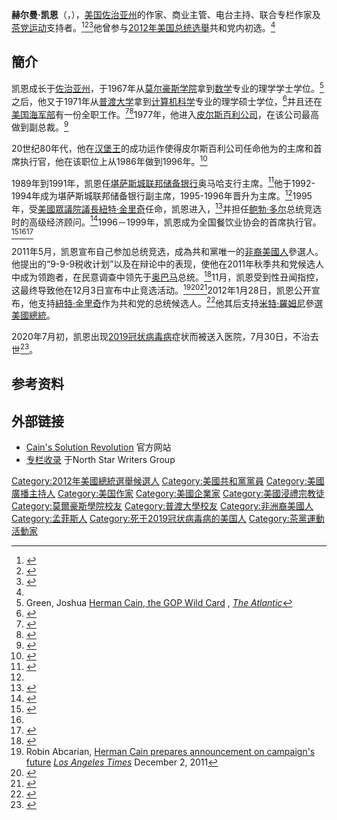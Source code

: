 {{Infobox politician
|name        =赫尔曼·凯恩<br> Herman Cain
|image       = Herman Cain by Gage Skidmore 4.jpg
|imagesize  
|caption     = 2011年10月的凯恩
|office      ={{link-en|堪萨斯城联邦储备银行|Federal Reserve Bank of Kansas City}}主席
|term_start  = 1995年
|term_end    = 1996年
|lieutenant  =
|predecessor = Burton A. Dole, Jr
|successor   = A. Drue Jennings
|office2     = 堪萨斯城联邦储备银行副主席
|term_start2 = 1992年
|term_end2   = 1994年
|lieutenant2 =
|predecessor2= Burton A. Dole, Jr
|successor2  = A. Drue Jennings
|birth_date  = {{birth date|1945|12|13}}
|birth_place = {{USA}}[[田纳西州|田纳西州]][[孟菲斯_(田納西州)|孟菲斯]]
|residence   = {{USA}}[[佐治亚州|佐治亚州]][[桑迪斯普林斯_(佐治亚州)|桑迪斯普林斯]]<ref>{{cite news|title=Update: Herman Cain Now Former Presidential Candidate|url=http://cascade.patch.com/articles/hermain-cain-returns-home-to-make-campaign-announcement|work=Cascade Patch|date=2011-12-03|accessdate=2011-12-18|deadurl=yes|archiveurl=https://web.archive.org/web/20120603011406/http://cascade.patch.com/articles/hermain-cain-returns-home-to-make-campaign-announcement|archivedate=2012-06-03}}</ref>
|occupation  = 商业主管、电台主持、专栏作家
|party       = [[共和黨_(美國)|共和党]]
|spouse      = {{marriage |格劳瑞亚·凯恩|June 23, 1968}}<ref>{{Cite document|publisher = CNN|url = http://articles.cnn.com/2011-11-01/politics/politics_gloria-cain-profile_1_herman-cain-team-cain-campaign-trail/3?_s=PM:POLITICS|title = 'Team Cain': A portrait of the candidate's marriage|date = November 1, 2011|first = Wayne|last = Drash|deadurl = yes|archiveurl = https://web.archive.org/web/20120121155149/http://articles.cnn.com/2011-11-01/politics/politics_gloria-cain-profile_1_herman-cain-team-cain-campaign-trail/3?_s=PM:POLITICS|archivedate = 2012-01-21|journal = |access-date = 2012-02-09}}</ref>
|children    = 梅拉尼·凯恩 <br> 文森特·凯恩
|religion    = [[浸信会|浸信会]]<ref>{{cite web |url=http://www.economicfreedomcoalition.com/news/press-opinion-102907.asp |title=Mitt Romney is a Mormon and I am a Baptist: Get Over It! |publisher=Economicfreedomcoalition.com |date= |accessdate=August 6, 2011 |deadurl=yes |archiveurl=https://web.archive.org/web/20110914024055/http://www.economicfreedomcoalition.com/news/press-opinion-102907.asp |archivedate=2011年9月14日 }}</ref>
|alma_mater  = {{nowrap|[[莫尔豪斯学院|莫尔豪斯学院]]（[[理学学士|理学学士]]）}}<br>{{nowrap|[[普渡大学|普渡大学]] （[[理学硕士|理学硕士]]）}}
|signature   =
|website     = [http://www.cainconnections.com cainconnections.com]
|death_date={{death date and age|2020|7|30|1945|12|13}}
|death_place= {{USA}}[[喬治亞州|喬治亞州]][[亞特蘭大|亞特蘭大]]
}}
'''赫尔曼·凯恩'''（{{lang-en|Herman Cain}}，{{bd|1945年|12月13日|2020年|7月30日|catIdx=Cain}}），[[美国|美国]][[佐治亚州|佐治亚州]]的作家、商业主管、电台主持、联合专栏作家及[[茶党运动|茶党运动]]支持者。<ref name=Memmot>{{cite web |title=GOP Presidential Contender Takes Lead in Second Poll |author=Mark Memmot |publisher=NPR |url=http://www.npr.org/blogs/thetwo-way/2011/10/13/141306111/gop-presidential-contender-herman-cain-takes-lead-in-second-poll |access-date=2012-02-09 |archive-date=2015-03-30 |archive-url=https://web.archive.org/web/20150330135030/http://www.npr.org/blogs/thetwo-way/2011/10/13/141306111/gop-presidential-contender-herman-cain-takes-lead-in-second-poll |dead-url=no }}</ref><ref>{{cite web |title= Analyzing Herman Cain's 9-9-9 Tax Plan |author= Diana Furchtgott-Roth |publisher= Real Clear Markets |url= http://www.realclearmarkets.com/articles/2011/10/13/analyzing_herman_cains_9-9-9_tax_plan_99308.html |access-date= 2012-02-09 |archive-url= https://web.archive.org/web/20111015231513/http://www.realclearmarkets.com/articles/2011/10/13/analyzing_herman_cains_9-9-9_tax_plan_99308.html |archive-date= 2011-10-15 |dead-url= yes }}</ref><ref>{{cite news |title=Herman Cain launches run for the White House |author=Michael A. Memoli |publisher=L.A. Times |url=http://articles.latimes.com/2011/may/21/news/la-pn-herman-cain-announcement-20110521 |date=May 21, 2011 |accessdate=2012-02-09 |archive-date=2011-10-25 |archive-url=https://web.archive.org/web/20111025122130/http://articles.latimes.com/2011/may/21/news/la-pn-herman-cain-announcement-20110521 |dead-url=no }}</ref>他曾参与[[2012年美国总统选舉|2012年美国总统选舉]]共和党内初选。<ref name=Memmot/>

== 簡介 ==
凯恩成长于[[佐治亚州|佐治亚州]]，于1967年从[[莫尔豪斯学院|莫尔豪斯学院]]拿到[[数学|数学]]专业的理学学士学位。<ref name=Green>Green, Joshua [http://www.theatlantic.com/magazine/archive/1969/12/herman-cain-the-gop-wild-card/8367/ Herman Cain, the GOP Wild Card] {{Wayback|url=http://www.theatlantic.com/magazine/archive/1969/12/herman-cain-the-gop-wild-card/8367/ |date=20120816202203 }}, ''[[The_Atlantic|The Atlantic]]''</ref>之后，他又于1971年从[[普渡大学|普渡大学]]拿到[[计算机科学|计算机科学]]专业的理学硕士学位，<ref name=purdue>{{cite web |url=https://www.science.purdue.edu/for-alumni-and-friends/alumni-recognition-a-awards/honorary-doctorates/83-herman-cain |title=Purdue University – College of Science – Herman Cain |publisher=Purdue University |quote=2004 Honorary Doctoral Recipient Computer Science, M.S. 1971 |accessdate=May 20, 2011 |deadurl=yes |archiveurl=https://web.archive.org/web/20110720041618/https://www.science.purdue.edu/for-alumni-and-friends/alumni-recognition-a-awards/honorary-doctorates/83-herman-cain |archivedate=2011年7月20日 }}</ref>并且还在[[美国海军部|美国海军部]]有一份全职工作。<ref name=civil>{{cite web |url=http://civilliberty.about.com/od/profiles/p/Herman-Cain-Civil-Liberties.htm |title=Herman Cain on Civil Liberties and Civil Rights - Civil Liberties Views of Herman Cain |publisher=Civilliberty.about.com |date= |accessdate=2012-01-15 |archive-date=2011-10-25 |archive-url=https://web.archive.org/web/20111025180357/http://civilliberty.about.com/od/profiles/p/Herman-Cain-Civil-Liberties.htm |dead-url=no }}</ref><ref>{{cite web |url=http://www.theatlantic.com/politics/archive/2011/05/picture-of-the-day-herman-cain-in-high-school-and-college/239225/ |title=Picture of the Day: Herman Cain in High School and College |publisher=The Atlantic |date=May 20, 2011 |accessdate=August 15, 2011 |archive-date=2021-01-22 |archive-url=https://web.archive.org/web/20210122142433/https://www.theatlantic.com/politics/archive/2011/05/picture-of-the-day-herman-cain-in-high-school-and-college/239225/ |dead-url=no }}</ref>1977年，他进入[[皮尔斯百利公司|皮尔斯百利公司]]，在该公司最高做到副总裁。<ref name=ericberg>{{cite news|url=http://www.nytimes.com/1988/09/20/business/godfather-s-pizza-sold-by-pillsbury.html|title=Godfather's Pizza Sold By Pillsbury|first=Eric|last=Berg|date=September 20, 1988|work=[[纽约时报|The New York Times]]|accessdate=December 19, 2011|archive-date=2020-02-14|archive-url=https://web.archive.org/web/20200214004306/https://www.nytimes.com/1988/09/20/business/godfather-s-pizza-sold-by-pillsbury.html|dead-url=no}}</ref>

20世纪80年代，他在[[汉堡王|汉堡王]]的成功运作使得皮尔斯百利公司任命他为{{link-en|教父披萨|Godfather's Pizza}}的主席和首席执行官，他在该职位上从1986年做到1996年。<ref name="Henninger">{{cite news |last=Henninger |first=Daniel |title=Taking Cain Seriously |newspaper=The Wall Street Journal |date=September 29, 2011}}</ref> 

1989年到1991年，凯恩任[[堪萨斯城联邦储备银行|堪萨斯城联邦储备银行]]奥马哈支行主席。<ref name=kcfed>{{cite web |url=http://kansascityfed.org/publicat/newsroom/2011pdf/press.release.05.26.11.pdf |format=PDF |title=Herman Cain's Service as a Director of the Federal Reserve Bank of Kansas City |publisher=kansascityfed.org |date=May 26, 2011 |accessdate=October 28, 2011 |author=Thomas M. Hoenig, president and chief executive officer |deadurl=yes |archiveurl=https://web.archive.org/web/20110617100029/http://www.kansascityfed.org/publicat/newsroom/2011pdf/press.release.05.26.11.pdf |archivedate=2011年6月17日 }}</ref>他于1992-1994年成为堪萨斯城联邦储备银行副主席，1995-1996年晋升为主席。<ref name=kcfed/>1995年，受[[美國眾議院議長|美國眾議院議長]][[紐特·金里奇|紐特·金里奇]]任命，凯恩进入{{en-link|肯普委员会|Kemp Commission}}，<ref>{{cite news|url=http://news.google.com/newspapers?id=3x5EAAAAIBAJ&sjid=9rAMAAAAIBAJ&pg=2918,3644773&dq=economic-growth-and-tax-reform-commission+cain&hl=en|title=Cain should impress voters|first=|last=|date=September 1, 2003|work=[[The_Albany_Herald|The Albany Herald]]|accessdate=December 3, 2011|archive-date=2016-05-13|archive-url=https://web.archive.org/web/20160513065234/https://news.google.com/newspapers?id=3x5EAAAAIBAJ&sjid=9rAMAAAAIBAJ&pg=2918,3644773&dq=economic-growth-and-tax-reform-commission+cain&hl=en|dead-url=no}}</ref>并担任[[鲍勃·多尔|鲍勃·多尔]]总统竞选时的高级经济顾问。<ref name=rlc>{{cite web |author=Posted by: admin |url=http://www.rlc2011.com/speakers_list/herman-cain/ |title=Herman Cain |publisher=Rlc2011.com |date= |accessdate=August 6, 2011 |page=m |archive-date=2011-11-08 |archive-url=https://web.archive.org/web/20111108235618/http://www.rlc2011.com/speakers_list/herman-cain/ |dead-url=no }}</ref>1996－1999年，凯恩成为全国餐饮业协会的首席执行官。<ref name="NYTimesLobbyist">{{cite news |url=http://www.nytimes.com/2011/10/23/us/politics/herman-cain-running-as-outsider-came-to-washington-as-lobbyist.html |title=Cain, Now Running as Outsider, Came to Washington as Lobbyist |publisher=nytimes.com |newspaper=New York Times |date=October 22, 2011 |first=Sheryl Gay |last=Stoberg |accessdate=2012-02-09 |archive-date=2021-03-14 |archive-url=https://web.archive.org/web/20210314180753/https://www.nytimes.com/2011/10/23/us/politics/herman-cain-running-as-outsider-came-to-washington-as-lobbyist.html |dead-url=no }}</ref><ref name="NYTimesLobbyist" /><ref name="politico-accused">{{cite web |work = Politico |title = Herman Cain accused by two women of inappropriate behavior |url = http://www.politico.com/news/stories/1011/67194.html |date = October 31, 2011 |accessdate = October 31, 2011 |first = Jonathan |last = Martin |coauthors = Maggie Halberman; Anna Palmer; Kenneth P. Vogel |archive-date = 2011-10-31 |archive-url = https://web.archive.org/web/20111031135004/http://www.politico.com/news/stories/1011/67194.html |dead-url = no }}</ref>

2011年5月，凯恩宣布自己参加总统竞选，成為共和黨唯一的[[非裔美國人|非裔美國人]]參選人。他提出的“9-9-9税收计划”以及在辩论中的表现，使他在2011年秋季共和党候选人中成为领跑者，在民意调查中领先于[[巴拉克·奥巴马|奥巴马]]总统。<ref>{{cite news|url=http://www.rasmussenreports.com/public_content/politics/obama_administration/daily_presidential_tracking_poll|title=Daily Presidential Tracking Poll|first=|last=|date=February 5, 2012|work=[[拉斯穆森报导|Rasmussen Reports]]|accessdate=February 5, 2012|archive-date=2012-11-05|archive-url=https://web.archive.org/web/20121105143901/http://www.rasmussenreports.com/public_content/politics/obama_administration/daily_presidential_tracking_poll|dead-url=no}}</ref>11月，凯恩受到性丑闻指控，这最终导致他在12月3日宣布中止竞选活动。<ref>Robin Abcarian, [http://www.latimes.com/news/nationworld/nation/la-na-cain-decision-20111203,0,65635.story Herman Cain prepares announcement on campaign's future] {{Wayback|url=http://www.latimes.com/news/nationworld/nation/la-na-cain-decision-20111203,0,65635.story |date=20120311130305 }} ''[[Los_Angeles_Times|Los Angeles Times]]'' December 2, 2011</ref><ref>{{cite news|url=http://www.foxnews.com/politics/2011/12/03/cain-prepares-to-discuss-campaigns-future-after-damage-assessment/|title=Cain Suspends Presidential Campaign, Cites 'Hurt' Caused by 'False' Allegations|publisher=Fox News|date=December 3, 2011|accessdate=December 3, 2011|archive-date=2015-10-21|archive-url=https://web.archive.org/web/20151021234542/http://www.foxnews.com/politics/2011/12/03/cain-prepares-to-discuss-campaigns-future-after-damage-assessment/|dead-url=no}}</ref><ref>{{cite news|url=http://www.washingtontimes.com/news/2011/dec/2/end-line-cain-announcement-saturday/|title=Cain suspends campaign shifting GOP race|first=Shannon|last=McCaffrey|date=December 2, 2011|work=[[华盛顿时报|The Washington Times]]|accessdate=December 3, 2011|archive-date=2020-09-18|archive-url=https://web.archive.org/web/20200918133048/https://www.washingtontimes.com/news/2011/dec/2/end-line-cain-announcement-saturday/|dead-url=no}}</ref>2012年1月28日，凯恩公开宣布，他支持[[紐特·金里奇|紐特·金里奇]]作为共和党的总统候选人。<ref name=ap2012>{{cite news|url=http://thecaucus.blogs.nytimes.com/2012/01/28/cain-endorses-gingrich-for-president/|title=Cain Endorses Gingrich for President|publisher=The New York Times|newspaper=[[纽约时报|The New York Times]]|date=January 28, 2012|first=Katharine|last=Seeyle|accessdate=2012-02-09|archive-date=2020-11-14|archive-url=https://web.archive.org/web/20201114021522/https://thecaucus.blogs.nytimes.com/2012/01/28/cain-endorses-gingrich-for-president/|dead-url=no}}</ref>他其后支持[[米特·羅姆尼|米特·羅姆尼]]參選[[美國總統|美國總統]]。

2020年7月初，凯恩出现[[2019冠状病毒病|2019冠状病毒病]]症状而被送入医院，7月30日，不治去世<ref>{{Cite web|title=Former GOP presidential candidate Herman Cain dies after battle with coronavirus|url=https://www.cnbc.com/2020/07/30/former-gop-presidential-candidate-herman-cain-dies-after-battle-with-coronavirus.html|accessdate=2020-07-30|date=2020-07-30|last=Breuninger|first=Kevin|work=CNBC|language=en|archive-date=2020-07-30|archive-url=https://web.archive.org/web/20200730150323/https://www.cnbc.com/2020/07/30/former-gop-presidential-candidate-herman-cain-dies-after-battle-with-coronavirus.html|dead-url=no}}</ref>。

== 参考资料 ==
{{reflist}}

== 外部链接 ==
* [http://cainconnections.com/ Cain's Solution Revolution] {{Wayback|url=http://cainconnections.com/ |date=20120127054237 }} 官方网站
* [https://web.archive.org/web/20110519111838/http://www.northstarnational.com/category/hermancain/ 专栏收录] 于North Star Writers Group

{{Authority control}}
{{2012年美国总统选举}}

{{DEFAULTSORT:Cain, Herman}}

[[Category:2012年美國總統選舉候選人|Category:2012年美國總統選舉候選人]]
[[Category:美國共和黨黨員|Category:美國共和黨黨員]]
[[Category:美國廣播主持人|Category:美國廣播主持人]]
[[Category:美国作家|Category:美国作家]]
[[Category:美國企業家|Category:美國企業家]]
[[Category:美國浸禮宗教徒|Category:美國浸禮宗教徒]]
[[Category:莫爾豪斯學院校友|Category:莫爾豪斯學院校友]]
[[Category:普渡大學校友|Category:普渡大學校友]]
[[Category:非洲裔美國人|Category:非洲裔美國人]]
[[Category:孟菲斯人|Category:孟菲斯人]]
[[Category:死于2019冠状病毒病的美国人|Category:死于2019冠状病毒病的美国人]]
[[Category:茶黨運動活動家|Category:茶黨運動活動家]]